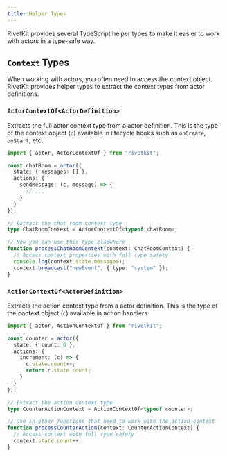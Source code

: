 ```yaml
---
title: Helper Types
---
```


RivetKit provides several TypeScript helper types to make it easier to work with actors in a type-safe way.

## `Context` Types

When working with actors, you often need to access the context object. RivetKit provides helper types to extract the context types from actor definitions.

### `ActorContextOf<ActorDefinition>`

Extracts the full actor context type from a actor definition. This is the type of the context object (`c`) available in lifecycle hooks such as `onCreate`, `onStart`, etc.

```typescript
import { actor, ActorContextOf } from "rivetkit";

const chatRoom = actor({
  state: { messages: [] },
  actions: {
    sendMessage: (c, message) => {
      // ...
    }
  }
});

// Extract the chat room context type
type ChatRoomContext = ActorContextOf<typeof chatRoom>;

// Now you can use this type elsewhere
function processChatRoomContext(context: ChatRoomContext) {
  // Access context properties with full type safety
  console.log(context.state.messages);
  context.broadcast("newEvent", { type: "system" });
}
```

### `ActionContextOf<ActorDefinition>`

Extracts the action context type from a actor definition. This is the type of the context object (`c`) available in action handlers.

```typescript
import { actor, ActionContextOf } from "rivetkit";

const counter = actor({
  state: { count: 0 },
  actions: {
    increment: (c) => {
      c.state.count++;
      return c.state.count;
    }
  }
});

// Extract the action context type
type CounterActionContext = ActionContextOf<typeof counter>;

// Use in other functions that need to work with the action context
function processCounterAction(context: CounterActionContext) {
  // Access context with full type safety
  context.state.count++;
}
```

